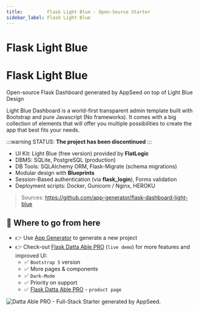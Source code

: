 ```yaml
---
title:         Flask Light Blue - Open-Source Starter
sidebar_label: Flask Light Blue
---
```


# Flask Light Blue

# Flask Light Blue

<SubHeading> Open-source Flask Dashboard generated by AppSeed on top of Light Blue Design</SubHeading>

Light Blue Dashboard is a world-first transparent admin template built with Bootstrap and pure Javascript (No frameworks). It comes with a big collection of elements that will offer you multiple possibilities to create the app that best fits your needs.

:::warning STATUS: **The project has been discontinued**
:::

- UI Kit: Light Blue (free version) provided by **FlatLogic**
- DBMS: SQLite, PostgreSQL (production)
- DB Tools: SQLAlchemy ORM, Flask-Migrate (schema migrations)
- Modular design with **Blueprints**
- Session-Based authentication (via **flask_login**), Forms validation
- Deployment scripts: Docker, Gunicorn / Nginx, HEROKU

> Sources: https://github.com/app-generator/flask-dashboard-light-blue

## 🚀 Where to go from here

- 👉 Use [App Generator](https://appseed.us/generator/) to generate a new project
- 👉 Check-out [Flask Datta Able PRO](https://flask-datta-able-pro.appseed-srv1.com/) (`live demo`) for more features and improved UI:
  - ✅ `Bootstrap 5` version
  - ✅ More pages & components
  - ✅ `Dark-Mode`
  - ✅ Priority on support
  - ✅ [Flask Datta Able PRO](https://appseed.us/product/datta-able-pro/flask/) - `product page`

![Datta Able PRO - Full-Stack Starter generated by AppSeed.](https://user-images.githubusercontent.com/51070104/170474361-a58da82b-fff9-4a59-81a8-7ab99f478f48.png)
